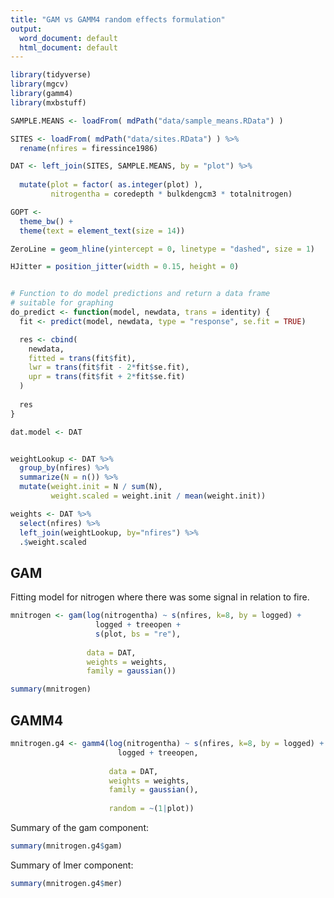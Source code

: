 ```yaml
---
title: "GAM vs GAMM4 random effects formulation"
output:
  word_document: default
  html_document: default
---
```


```r

library(tidyverse)
library(mgcv)
library(gamm4)
library(mxbstuff)

SAMPLE.MEANS <- loadFrom( mdPath("data/sample_means.RData") )

SITES <- loadFrom( mdPath("data/sites.RData") ) %>%
  rename(nfires = firessince1986)

DAT <- left_join(SITES, SAMPLE.MEANS, by = "plot") %>%
  
  mutate(plot = factor( as.integer(plot) ),
         nitrogentha = coredepth * bulkdengcm3 * totalnitrogen)

GOPT <-
  theme_bw() +
  theme(text = element_text(size = 14))

ZeroLine = geom_hline(yintercept = 0, linetype = "dashed", size = 1)

HJitter = position_jitter(width = 0.15, height = 0)


# Function to do model predictions and return a data frame
# suitable for graphing
do_predict <- function(model, newdata, trans = identity) {
  fit <- predict(model, newdata, type = "response", se.fit = TRUE)

  res <- cbind(
    newdata,
    fitted = trans(fit$fit),
    lwr = trans(fit$fit - 2*fit$se.fit),
    upr = trans(fit$fit + 2*fit$se.fit)
  )
  
  res
}

dat.model <- DAT


weightLookup <- DAT %>%
  group_by(nfires) %>%
  summarize(N = n()) %>%
  mutate(weight.init = N / sum(N),
         weight.scaled = weight.init / mean(weight.init))

weights <- DAT %>%
  select(nfires) %>%
  left_join(weightLookup, by="nfires") %>%
  .$weight.scaled

```


## GAM

Fitting model for nitrogen where there was some signal in relation to fire.

```r

mnitrogen <- gam(log(nitrogentha) ~ s(nfires, k=8, by = logged) +
                   logged + treeopen +
                   s(plot, bs = "re"),
                 
                 data = DAT,
                 weights = weights,
                 family = gaussian())

summary(mnitrogen)

```


## GAMM4

```r

mnitrogen.g4 <- gamm4(log(nitrogentha) ~ s(nfires, k=8, by = logged) +
                        logged + treeopen,
                      
                      data = DAT,
                      weights = weights,
                      family = gaussian(),
                      
                      random = ~(1|plot))

```


Summary of the gam component:

```r
summary(mnitrogen.g4$gam)

```


Summary of lmer component:

```r

summary(mnitrogen.g4$mer)

```


